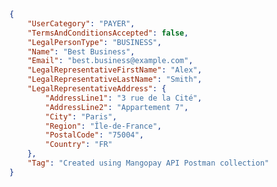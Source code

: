 ```json REST - Payer
{
    "UserCategory": "PAYER",
    "TermsAndConditionsAccepted": false,
    "LegalPersonType": "BUSINESS",
    "Name": "Best Business",
    "Email": "best.business@example.com",
    "LegalRepresentativeFirstName": "Alex",
    "LegalRepresentativeLastName": "Smith",
    "LegalRepresentativeAddress": {
        "AddressLine1": "3 rue de la Cité",
        "AddressLine2": "Appartement 7",
        "City": "Paris",
        "Region": "Île-de-France",
        "PostalCode": "75004",
        "Country": "FR"
    },
    "Tag": "Created using Mangopay API Postman collection"
}
```